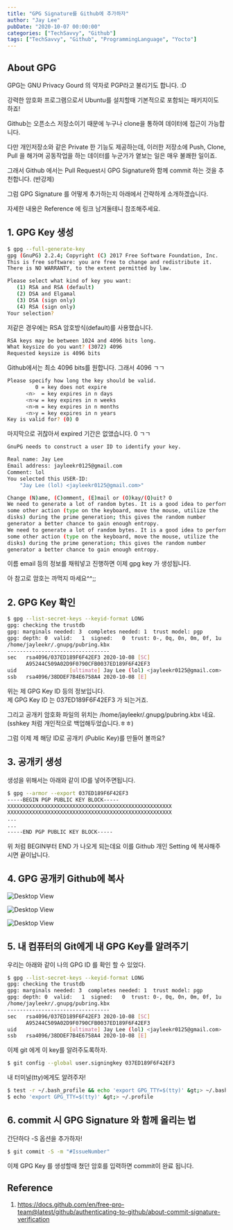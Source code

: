 ```yaml
---
title: "GPG Signature를 Github에 추가하자"
author: "Jay Lee"
pubDate: "2020-10-07 00:00:00"
categories: ["TechSavvy", "Github"]
tags: ["TechSavvy", "Github", "ProgrammingLanguage", "Yocto"]
---
```



## About GPG

GPG는 GNU Privacy Gourd 의 약자로 PGP라고 불리기도 합니다. :D

강력한 암호화 프로그램으로서 Ubuntu를 설치할때 기본적으로 포함되는 패키지이도 하죠!

Github는 오픈소스 저장소이기 때문에 누구나 clone을 통하여 데이터에 접근이 가능합니다.

다만 개인저장소와 같은 Private 한 기능도 제공하는데,
이러한 저장소에 Push, Clone, Pull 을 해가며 공동작업을 하는 데이터를 누군가가 옅보는 일은 매우 불쾌한 일이죠.

그래서 Github 에서는 Pull Request시 GPG Signature와 함께 commit 하는 것을 추천합니다. (반강제)

그럼 GPG Signature 를 어떻게 추가하는지 아래에서 간략하게 소개하겠습니다.

자세한 내용은 Reference 에 링크 남겨둘테니 참조해주세요.


## 1. GPG Key 생성

``` sh
$ gpg --full-generate-key
gpg (GnuPG) 2.2.4; Copyright (C) 2017 Free Software Foundation, Inc.
This is free software: you are free to change and redistribute it.
There is NO WARRANTY, to the extent permitted by law.

Please select what kind of key you want:
   (1) RSA and RSA (default)
   (2) DSA and Elgamal
   (3) DSA (sign only)
   (4) RSA (sign only)
Your selection? 
```

저같은 경우에는 RSA 암호방식(default)를 사용했습니다.

``` sh
RSA keys may be between 1024 and 4096 bits long.
What keysize do you want? (3072) 4096
Requested keysize is 4096 bits
```

Github에서는 최소 4096 bits를 원합니다. 그래서 4096 ㄱㄱ

``` sh
Please specify how long the key should be valid.
         0 = key does not expire
      <n>  = key expires in n days
      <n>w = key expires in n weeks
      <n>m = key expires in n months
      <n>y = key expires in n years
Key is valid for? (0) 0
```

마지막으로 귀찮아서 expired 기간은 없앴습니다. 0 ㄱㄱ

``` sh
GnuPG needs to construct a user ID to identify your key.

Real name: Jay Lee
Email address: jayleekr0125@gmail.com
Comment: lol
You selected this USER-ID:
    "Jay Lee (lol) <jayleekr0125@gmail.com>"

Change (N)ame, (C)omment, (E)mail or (O)kay/(Q)uit? O
We need to generate a lot of random bytes. It is a good idea to perform
some other action (type on the keyboard, move the mouse, utilize the
disks) during the prime generation; this gives the random number
generator a better chance to gain enough entropy.
We need to generate a lot of random bytes. It is a good idea to perform
some other action (type on the keyboard, move the mouse, utilize the
disks) during the prime generation; this gives the random number
generator a better chance to gain enough entropy.
```

이름 email 등의 정보를 채워넣고 진행하면 이제 gpg key 가 생성됩니다.

아 참고로 암호는 까먹지 마세요^^;;

## 2. GPG Key 확인

``` sh
$ gpg --list-secret-keys --keyid-format LONG
gpg: checking the trustdb
gpg: marginals needed: 3  completes needed: 1  trust model: pgp
gpg: depth: 0  valid:   1  signed:   0  trust: 0-, 0q, 0n, 0m, 0f, 1u
/home/jayleekr/.gnupg/pubring.kbx
---------------------------------
sec   rsa4096/037ED189F6F42EF3 2020-10-08 [SC]
      A95244C509A02D9F0790CFB0037ED189F6F42EF3
uid                 [ultimate] Jay Lee (lol) <jayleekr0125@gmail.com>
ssb   rsa4096/38DDEF7B4E6758A4 2020-10-08 [E]
```

위는 제 GPG Key ID 등의 정보입니다.  
제 GPG Key ID 는 037ED189F6F42EF3 가 되는거죠.

그리고 공개키 암호화 파일의 위치는  /home/jayleekr/.gnupg/pubring.kbx 네요. 
(sshkey 처럼 개인적으로 백업해두었습니다.ㅎㅎ)

그럼 이제 제 해당 ID로 공개키 (Public Key)를 만들어 볼까요?

## 3. 공개키 생성

생성을 위해서는 아래와 같이 ID를 넣어주면됩니다.

``` sh
$ gpg --armor --export 037ED189F6F42EF3
-----BEGIN PGP PUBLIC KEY BLOCK-----
XXXXXXXXXXXXXXXXXXXXXXXXXXXXXXXXXXXXXXXXXXXXXXXXXXXXX
XXXXXXXXXXXXXXXXXXXXXXXXXXXXXXXXXXXXXXXXXXXXXXXXXXXXX
...
...
-----END PGP PUBLIC KEY BLOCK-----
```

위 처럼 BEGIN부터 END 가 나오게 되는데요 이를 Github 개인 Setting 에 복사해주시면 끝이납니다.

## 4. GPG 공개키 Github에 복사

![Desktop View](/assets/img/post/2020-10-08/userbar-account-settings.png)

![Desktop View](/assets/img/post/2020-10-08/settings-sidebar-ssh-keys.png)

![Desktop View](/assets/img/post/2020-10-08/gpg-key-paste.png)

## 5. 내 컴퓨터의 Git에게 내 GPG Key를 알려주기

우리는 아래와 같이 나의 GPG ID 를 확인 할 수 있었다.

``` sh
$ gpg --list-secret-keys --keyid-format LONG
gpg: checking the trustdb
gpg: marginals needed: 3  completes needed: 1  trust model: pgp
gpg: depth: 0  valid:   1  signed:   0  trust: 0-, 0q, 0n, 0m, 0f, 1u
/home/jayleekr/.gnupg/pubring.kbx
---------------------------------
sec   rsa4096/037ED189F6F42EF3 2020-10-08 [SC]
      A95244C509A02D9F0790CFB0037ED189F6F42EF3
uid                 [ultimate] Jay Lee (lol) <jayleekr0125@gmail.com>
ssb   rsa4096/38DDEF7B4E6758A4 2020-10-08 [E]
```

이제 git 에게 이 key를 알려주도록하자.

``` sh
$ git config --global user.signingkey 037ED189F6F42EF3
```

내 터미널(tty)에게도 알려주자!

```sh
$ test -r ~/.bash_profile && echo 'export GPG_TTY=$(tty)' &gt;> ~/.bash_profile
$ echo 'export GPG_TTY=$(tty)' &gt;> ~/.profile
```

## 6. commit 시 GPG Signature 와 함께 올리는 법

간단하다 -S 옵션을 추가하자!

``` sh
$ git commit -S -m "#IssueNumber"
```

이제 GPG Key 를 생성할때 쳤던 암호를 입력하면 commit이 완료 됩니다.

## Reference

1. https://docs.github.com/en/free-pro-team@latest/github/authenticating-to-github/about-commit-signature-verification